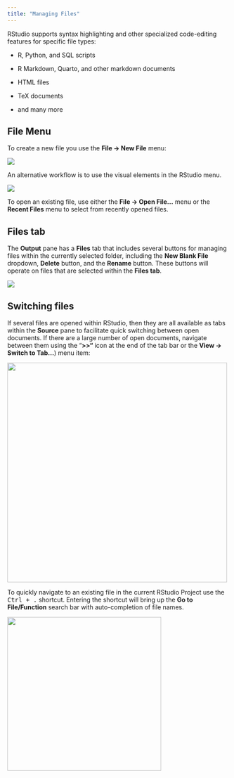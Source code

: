 ```yaml
---
title: "Managing Files"
---
```


RStudio supports syntax highlighting and other specialized code-editing features for specific file types:

-   R, Python, and SQL scripts

-   R Markdown, Quarto, and other markdown documents

-   HTML files

-   TeX documents

-   and many more

## File Menu

To create a new file you use the **File -\> New File** menu:

![](images/system-files-menu.png){fig-alt="A screenshot of the File Menu drop-down which has features like New File, Open File, Save File."}

An alternative workflow is to use the visual elements in the RStudio menu.

![](images/files-menu.png){fig-alt="A screenshot of the New File dropdown in RStudio, which provides new R, Python, Quarto, Rmarkdown, Shiny or Plumber files."}

To open an existing file, use either the **File -\> Open File\...** menu or the **Recent Files** menu to select from recently opened files.

## Files tab

The **Output** pane has a **Files** tab that includes several buttons for managing files within the currently selected folder, including the **New Blank File** dropdown, **Delete** button, and the **Rename** button. These buttons will operate on files that are selected within the **Files tab**.

![](images/file-pane-blank-file.png){fig-alt="A screenshot of the create blank file dropdown."}

## Switching files

If several files are opened within RStudio, then they are all available as tabs within the **Source** pane to facilitate quick switching between open documents. If there are a large number of open documents, navigate between them using the "**\>\>"** icon at the end of the tab bar or the **View -\> Switch to Tab\...**) menu item:

![](images/file-switch.png){fig-alt="A screenshot of the Switching Files popup - it is a dropdown from the end of the Source pane, d" width="500"}

To quickly navigate to an existing file in the current RStudio Project use the <kbd>Ctrl + .</kbd> shortcut. Entering the shortcut will bring up the **Go to File/Function** search bar with auto-completion of file names.

![](images/go-to-file.png){fig-alt="A screenshot of the go to file/function popup as a search bar." width="350"}
